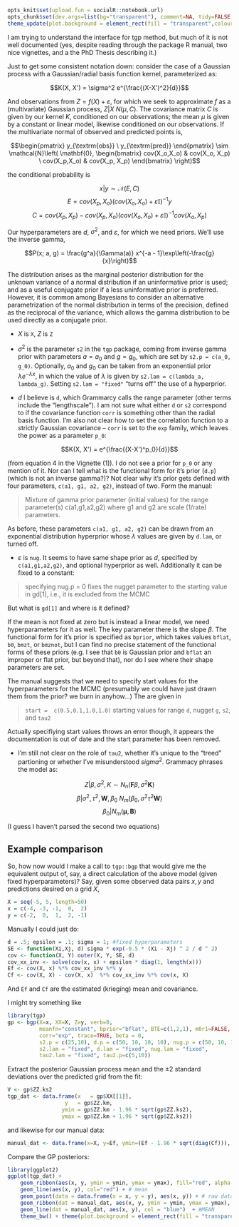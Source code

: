 ```r
opts_knit$set(upload.fun = socialR::notebook.url)
opts_chunk$set(dev.args=list(bg="transparent"), comment=NA, tidy=FALSE, message=FALSE)
theme_update(plot.background = element_rect(fill = "transparent",colour = NA))
```



I am trying to understand the interface for tgp method, but much of it is not well documented (yes, despite reading through the package R manual, two nice vignettes, and a the PhD Thesis describing it.)

Just to get some consistent notation down: consider the case of a Gaussian process with a Gaussian/radial basis function kernel, parameterized as:

$$K(X, X') = \sigma^2 e^{\frac{(X-X')^2}{d}}$$

And observations from $Z = f(X) + \varepsilon$, for which we seek to approximate $f$ as a (multivariate) Gaussian process, $Z | X ~ N(\mu, C)$. The covariance matrix $C$ is given by our kernel $K$, conditioned on our observations; the mean $\mu$ is given by a constant or linear model, likewise conditioned on our observations.  If the multivariate normal of observed and predicted points is,

$$\begin{pmatrix} y_{\textrm{obs}} \ y_{\textrm{pred}} \end{pmatrix} \sim \mathcal{N}\left( \mathbf{0}, \begin{bmatrix} cov(X_o,X_o) & cov(X_o, X_p) \ cov(X_p,X_o) & cov(X_p, X_p) \end{bmatrix} \right)$$

the conditional probability is

$$x|y \sim \mathcal{N}(E,C)$$ $$E = cov(X_p, X_o) (cov(X_o,X_o) + \varepsilon \mathbb{I}) ^{-1} y$$ $$C= cov(X_p, X_p) - cov(X_p, X_o) (cov(X_o,X_o)+ \varepsilon \mathbb{I} )^{-1} cov(X_o, X_p)$$


Our hyperparameters are $d$, $\sigma^2$, and $\varepsilon$, for which we need priors.  We'll use the inverse gamma,

$$P(x; a, g) = \frac{g^a}{\Gamma(a)} x^{-a - 1}\exp\left(-\frac{g}{x}\right)$$

The distribution arises as the marginal posterior distribution for the unknown variance of a normal distribution if an uninformative prior is used; and as a useful conjugate prior if a less uninformative prior is preferred. However, it is common among Bayesians to consider an alternative parametrization of the normal distribution in terms of the precision, defined as the reciprocal of the variance, which allows the gamma distribution to be used directly as a conjugate prior.

* $X$ is `X`, $Z$ is `Z` 

* $\sigma^2$ is the parameter `s2` in the `tgp` package, coming from inverse gamma prior with parameters $a = a_0$ and $g = g_0$, which are set by `s2.p = c(a_0, g_0)`.  Optionally, $a_0$ and $g_0$ can be taken from an exponential prior $\lambda e^{-\lambda x}$, in which the value of $\lambda$ is given by `s2.lam = c(lambda_a, lambda_g)`.  Setting `s2.lam = "fixed"` "turns off" the use of a hyperprior.  

* $d$ I believe is `d`, which Grammarcy calls the range parameter (other terms include the "lengthscale"). I am not sure what either `d` or `s2` correspond to if the covariance function `corr` is something other than the radial basis function.  I'm also not clear how to set the correlation function to a strictly Gaussian covariance -- `corr` is set to the `exp` family, which leaves the power as a parameter `p_0`:

$$K(X, X') =  e^{\frac{(X-X')^p_0}{d}}$$

(from equation 4 in the Vignette (1)).  I do not see a prior for `p_0` or any mention of it.  Nor can I tell what is the functional form for it's prior (`d.p`) (which is not an inverse gamma?)?  Not clear why it's prior gets defined with four parameters, `c(a1, g1, a2, g2)`, instead of two.   Form the manual:

> Mixture of gamma prior parameter (initial values) for the range parameter(s) c(a1,g1,a2,g2) where g1 and g2 are scale (1/rate) parameters.  

As before, these parameters  `c(a1, g1, a2, g2)` can be drawn from an exponential distribution hyperprior whose $\lambda$ values are given by `d.lam`, or turned off.  

* $\varepsilon$ is `nug`.  It seems to have same shape prior as $d$, specified by `c(a1,g1,a2,g2)`, and optional hyperprior as well.  Additionally it can be fixed to a constant:

> specifying nug.p = 0 fixes the nugget parameter to the starting value in gd[1], i.e., it is excluded from the MCMC

But what is `gd[1]` and where is it defined?

If the mean is not fixed at zero but is instead a linear model, we need hyperparameters for it as well.  The key parameter there is the slope $\beta$.  The functional form for it's prior is specified as `bprior`, which takes values `bflat`, `b0`, `bmzt`, or `bmznot`, but I can find no precise statement of the functional forms of these priors (e.g. I see that `b0` is Gaussian prior and `bflat` an improper or flat prior, but beyond that), nor do I see where their shape parameters are set.  

The manual suggests that we need to specify start values for the hyperparameters for the MCMC (presumably we could have just drawn them from the prior? we burn in anyhow...)  The are given in 

> `start =  c(0.5,0.1,1.0,1.0)` starting values for range `d`, nugget `g`, `s2`, and `tau2`

Actually specifiying start values throws an error though, it appears the documentation is out of date and the start parameter has been removed.  

* I'm still not clear on the role of `tau2`, whether it's unique to the "treed" partioning or whether I've misunderstood $sigma^2$.  Grammacy phrases the model as: 

$$Z | \beta, \sigma^2, K \sim N_n(\mathbf{F} \beta, \sigma^2 \mathbf{K}) $$
$$ \beta | \sigma^2, \tau^2, \mathbf{W}, \beta_0 ~ N_m(\beta_0, \sigma^2 \tau^2 \mathbf{W} )  $$
$$\beta_0 | N_m(\mathbf{\mu}, \mathbf{B})$$

(I guess I haven't parsed the second two equations)


## Example comparison

So, how now would I make a call to `tgp::bgp` that would give me the equivalent output of, say, a direct calculation of the above model (given fixed hyperparameters)?  Say, given some observed data pairs $x,y$ and predictions desired on a grid $X$,

```r
X = seq(-5, 5, length=50)
x = c(-4, -3, -1,  0,  2)
y = c(-2,  0,  1,  2, -1)
```

Manually I could just do:

```r
d = .5; epsilon = .1; sigma = 1; #fixed hyperparamaters
SE <- function(Xi,Xj, d) sigma * exp(-0.5 * (Xi - Xj) ^ 2 / d ^ 2)
cov <- function(X, Y) outer(X, Y, SE, d) 
cov_xx_inv <- solve(cov(x, x) + epsilon * diag(1, length(x)))
Ef <- cov(X, x) %*% cov_xx_inv %*% y
Cf <- cov(X, X) - cov(X, x)  %*% cov_xx_inv %*% cov(x, X)
```

And `Ef` and `Cf` are the estimated (krieging) mean and covariance.

I might try something like


```r
library(tgp)
gp <- bgp(X=x, XX=X, Z=y, verb=0,
          meanfn="constant", bprior="bflat", BTE=c(1,2,1), m0r1=FALSE, 
          corr="exp", trace=TRUE, beta = 0,
          s2.p = c(25,10), d.p = c(50, 10, 10, 10), nug.p = c(50, 10, 10, 10),
          s2.lam = "fixed", d.lam = "fixed", nug.lam = "fixed", 
          tau2.lam = "fixed", tau2.p=c(5,10))
```



Extract the posterior Gaussian process mean and the $\pm 2$ standard deviations over the predicted grid from the fit:

```r
V <- gp$ZZ.ks2
tgp_dat <- data.frame(x   = gp$XX[[1]], 
                  y   = gp$ZZ.km, 
                 ymin = gp$ZZ.km - 1.96 * sqrt(gp$ZZ.ks2), 
                 ymax = gp$ZZ.km + 1.96 * sqrt(gp$ZZ.ks2))

```

and likewise for our manual data:

```r
manual_dat <- data.frame(x=X, y=Ef, ymin=(Ef - 1.96 * sqrt(diag(Cf))), ymax=(Ef + 2 * sqrt(diag(Cf))))
```


Compare the GP posteriors:

```r
library(ggplot2)
ggplot(tgp_dat) +
    geom_ribbon(aes(x, y, ymin = ymin, ymax = ymax), fill="red", alpha = .1) + # Var
    geom_line(aes(x, y), col="red") + # mean
    geom_point(data = data.frame(x = x, y = y), aes(x, y)) + # raw data
    geom_ribbon(dat = manual_dat, aes(x, y, ymin = ymin, ymax = ymax), fill = "blue", alpha = .1) + # Var
    geom_line(dat = manual_dat, aes(x, y), col = "blue")  + #MEAN    
    theme_bw() + theme(plot.background = element_rect(fill = "transparent",colour = NA))
```


